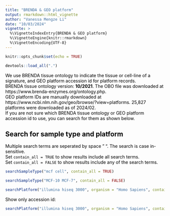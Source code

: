 ```yaml
---
title: "BRENDA & GEO platform"
output: rmarkdown::html_vignette
author: "Vanessa Mengze Li"
date: "10/03/2024"
vignette: >
  %\VignetteIndexEntry{BRENDA & GEO platform}
  %\VignetteEngine{knitr::rmarkdown}
  %\VignetteEncoding{UTF-8}
---
```


```r
knitr::opts_chunk$set(echo = TRUE)
```
<font color = "#000000">

```r
devtools::load_all(".")
```

We use BRENDA tissue ontology to indicate the tissue or cell-line of a signature, and GEO platform accession id for platform records.  
BRENDA tissue ontology version: **10/2021**. The OBO file was downloaded at https://www.brenda-enzymes.org/ontology.php.  
GEO platform IDs are manually downloaded at https://www.ncbi.nlm.nih.gov/geo/browse/?view=platforms. 25,827 platforms were downloaded as of 2024/02.  
If you are not sure which BRENDA tissue ontology or GEO platform accession id to use, you can search for them as shown below.  

## Search for sample type and platform 
Multiple search terms are seperated by space " ". The search is case in-sensitive. \
Set `contain_all = TRUE` to show results include all search terms. \
Set `contain_all = FALSE` to show results include any of the search terms. \

```r
searchSampleType("mcf cell", contain_all = TRUE)
```

```r
searchSampleType("MCF-10 MCF-7", contain_all = FALSE)
```

```r
searchPlatform("illumina hiseq 3000", organism = "Homo Sapiens", contain_all = TRUE)
```

Show only accession id:
```r
searchPlatform("illumina hiseq 3000", organism = "Homo Sapiens", contain_all = TRUE, accession_only = TRUE)
```

</font>
--
